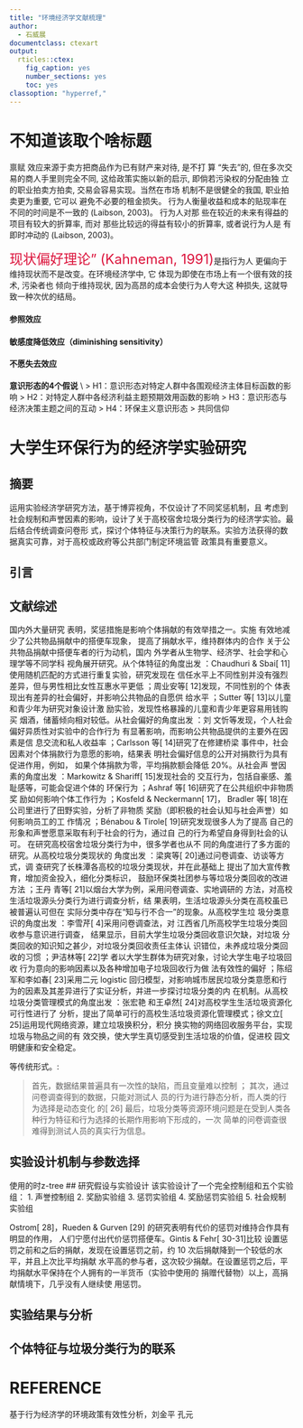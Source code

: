 ```yaml
---
title: "环境经济学文献梳理"
author:
  - 石威展
documentclass: ctexart
output:
  rticles::ctex:
    fig_caption: yes
    number_sections: yes
    toc: yes
classoption: "hyperref,"
---
```


# 不知道该取个啥标题
禀赋
效应来源于卖方把商品作为已有财产来对待, 是不打
算 “失去”的, 但在多次交易的商人手里则完全不同,
这给政策实施以新的启示, 即倘若污染权的分配由独
立的职业拍卖方拍卖, 交易会容易实现。当然在市场
机制不是很健全的我国, 职业拍卖更为重要, 它可以
避免不必要的租金损失。\par
行为人衡量收益和成本的贴现率在
不同的时间是不一致的 (Laibson, 2003)。 行为人对那
些在较近的未来有得益的项目有较大的折算率, 而对
那些比较远的得益有较小的折算率, 或者说行为人是
有即时冲动的 (Laibson, 2003)。\par
<font color=Crimson size=5>现状偏好理论” (Kahneman, 1991)</font>是指行为人
更偏向于维持现状而不是改变。在环境经济学中, 它
体现为即使在市场上有一个很有效的技术, 污染者也
倾向于维持现状, 因为高昂的成本会使行为人夸大这
种损失, 这就导致一种次优的结局。

\section[一篇硕士论文（新疆大学）]{关于环境的行为经济学分析——杨干生}
\subsection{关于环境的行为经济学分析}
\subsubsection{经济主体追求环境福利最大化时的有限理性}
#### 参照效应
#### 敏感度降低效应（diminishing sensitivity）
#### 不愿失去效应

\subsection{在经济主体不是追求福利最大化时的行为分析}
\subsubsection{追求公平及遭受不公平时进行报复}
\subsubsection{意识形态的经济意义}
**意识形态的4个假说** \\
> H1：意识形态对特定人群中各围观经济主体目标函数的影响
> H2：对特定人群中各经济利益主题预期效用函数的影响
> H3：意识形态与经济决策主题之间的互动
> H4：环保主义意识形态
  > 共同信仰
  

# 大学生环保行为的经济学实验研究

## 摘要 
运用实验经济学研究方法，基于博弈视角，不仅设计了不同奖惩机制，且
考虑到社会规制和声誉因素的影响，设计了关于高校宿舍垃圾分类行为的经济学实验。最后结合传统调查问卷形
式，探讨个体特征与决策行为的联系。实验方法获得的数据真实可靠，对于高校或政府等公共部门制定环境监管
政策具有重要意义。

## 引言
## 文献综述
国内外大量研究
表明，奖惩措施是影响个体捐献的有效举措之一。实施
\textcolor{red}{奖惩措施}有效地减少了公共物品捐献中的搭便车现象，
提高了捐献水平，维持群体内的合作\par

关于公共物品捐献中搭便车者的行为动机，国内
外学者从生物学、经济学、社会学和心理学等不同学科
视角展开研究。从个体特征的角度出发 ：Chaudhuri & 
Sbai[
11]
使用随机匹配的方式进行重复实验，研究发现在
信任水平上不同性别并没有强烈差异，但与男性相比女性互惠水平更低 ；周业安等[
12]发现，不同性别的个
体表现出有差异的社会偏好，并影响公共物品的自愿供
给水平 ；Sutter 等[
13]以儿童和青少年为研究对象设计激
励实验，发现性格暴躁的儿童和青少年更容易用钱购买
烟酒，储蓄倾向相对较低。从社会偏好的角度出发 ：刘
文忻等发现，个人社会偏好异质性对实验中的合作行为
有显著影响，而影响公共物品提供的主要外在因素是信
息交流和私人收益率 ；Carlsson 等[
14]研究了在修建桥梁
事件中，社会因素对个体捐款行为意愿的影响，结果表
明社会偏好信息的公开对捐款行为具有促进作用，例如，
如果个体捐款为零，平均捐款额会降低 20%。从社会声
誉因素的角度出发 ：Markowitz & Shariff[
15]发现社会的
交互行为，包括自豪感、羞耻感等，可能会促进个体的
环保行为 ；Ashraf 等[
16]研究了在公共组织中非物质奖
励如何影响个体工作行为 ；Kosfeld & Neckermann[
17]，
Bradler 等[
18]在公司里进行了田野实验，分析了非物质
奖励（即积极的社会认知与社会声誉）如何影响员工的工
作情况 ；Bénabou & Tirole[
19]研究发现很多人为了提高
自己的形象和声誉愿意采取有利于社会的行为，通过自
己的行为希望自身得到社会的认可。 \par

在研究高校宿舍垃圾分类行为中，很多学者也从不
同的角度进行了多方面的研究。从高校垃圾分类现状的
角度出发 ：梁爽等[
20]通过问卷调查、访谈等方式，调
查研究了长株潭各高校的垃圾分类现状，并在此基础上
提出了加大宣传教育，增加资金投入，细化分类标识，
鼓励环保类社团参与等垃圾分类回收的改进方法 ；王丹
青等[
21]以烟台大学为例，采用问卷调查、实地调研的
方法，对高校生活垃圾源头分类行为进行调查分析，结
果表明，生活垃圾源头分类在高校虽已被普遍认可但在
实际分类中存在“知与行不合一”的现象。从高校学生垃
圾分类意识的角度出发 ：李雪芹[
4]采用问卷调查法，对
江西省几所高校学生垃圾分类回收参与意识进行调查，
结果显示，目前大学生垃圾分类回收意识欠缺，对垃圾
分类回收的知识知之甚少，对垃圾分类回收责任主体认
识错位，未养成垃圾分类回收的习惯 ；尹洁林等[
22]学
者以大学生群体为研究对象，讨论大学生电子垃圾回收
行为意向的影响因素以及各种增加电子垃圾回收行为做
法有效性的偏好 ；陈绍军和李如春[
23]采用二元 logistic
回归模型，对影响城市居民垃圾分类意愿和行为的因素及其差异进行了实证分析，并进一步探讨垃圾分类的内
在机制。从高校垃圾分类管理模式的角度出发 ：张宏艳
和王卓然[
24]对高校学生生活垃圾资源化可行性进行了
分析，提出了简单可行的高校生活垃圾资源化管理模式；徐文立[
25]运用现代网络资源，建立垃圾换积分，积分
换实物的网络回收服务平台，实现垃圾与物品之间的有
效交换，使大学生真切感受到生活垃圾的价值，促进校
园文明健康和安全稳定。\par

\zihao{4}\textcolor{red}{现有文献中获得数据的方法基本上都是问卷调查}
等传统形式。\normalsize \textcolor{blue}{其缺陷}:

> 首先，数据结果普遍具有一次性的缺陷，而且变量难以控制 ；\newline
> 其次，通过问卷调查得到的数据，只能对测试人
员的行为进行静态分析，而人类的行为选择是动态变化
的[
26] \newline
> 最后，垃圾分类等资源环境问题是在受到人类各
种行为特征和行为选择的长期作用影响下形成的，一次
简单的问卷调查很难得到测试人员的真实行为信息。

## 实验设计机制与参数选择
使用的时z-tree
## 研究假设与实验设计
该实验设计了一个完全控制组和五个实验组：
1. 声誉控制组
2. 奖励实验组
3. 惩罚实验组
4. 奖励惩罚实验组
5. 社会规制实验组 \par
Ostrom[
28]，Rueden & Gurven
[29]
的研究表明有代价的惩罚对维持合作具有明显的作用，
人们宁愿付出代价惩罚搭便车。Gintis & Fehr[
30-31]比较
设置惩罚之前和之后的捐献，发现在设置惩罚之前，约
10 次后捐献降到一个较低的水平，并且上次比平均捐献
水平高的参与者，这次较少捐献。在设置惩罚之后，平
均捐献水平保持在个人拥有的一半货币（实验中使用的
捐赠代替物）以上，高捐献情境下，几乎没有人继续使
用惩罚。

## 实验结果与分析
## 个体特征与垃圾分类行为的联系
\footnote{文中，设置环境规制的时候，能够使垃圾分类率维持在规制水平左右，根据作者的结果来看，有一部分的参与者的垃圾分类率维持在一个较低的水平；然而，这是一个单次博弈，如果进行重复博弈，结果是否会有不同}


# REFERENCE
\noindent
[1] 基于行为经济学的环境政策有效性分析，刘金平 孔元
